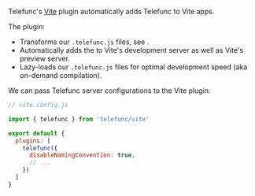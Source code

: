 
Telefunc's [Vite](https://vitejs.dev) plugin automatically adds Telefunc to Vite apps.

The plugin:
 - Transforms our `.telefunc.js` files, see <Link href="/transformer" />.
 - Automatically adds the <Link text="Telefunc Server Middleware" href="/telefunc" /> to Vite's development server as well as Vite's preview server.
 - Lazy-loads our `.telefunc.js` files for optimal development speed (aka on-demand compilation).

We can pass Telefunc server configurations to the Vite plugin:

```js
// vite.config.js

import { telefunc } from 'telefunc/vite'

export default {
  plugins: [
    telefunc({
      disableNamingConvention: true,
      // ...
    })
  ]
}
```
